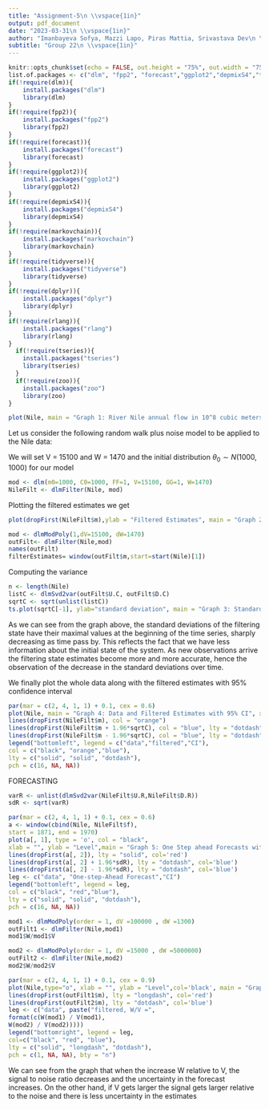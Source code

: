 ```yaml
---
title: "Assignment-5\n \\vspace{1in}"
output: pdf_document
date: "2023-03-31\n \\vspace{1in}"
author: "Imanbayeva Sofya, Mazzi Lapo, Piras Mattia, Srivastava Dev\n \\vspace{1in}"
subtitle: "Group 22\n \\vspace{1in}"
---
```


```r
knitr::opts_chunk$set(echo = FALSE, out.height = "75%", out.width = "75%")
list.of.packages <- c("dlm", "fpp2", "forecast","ggplot2","depmixS4","tidyverse","dplyr","rlang","tseries","zoo")
if(!require(dlm)){
    install.packages("dlm")
    library(dlm)
}
if(!require(fpp2)){
    install.packages("fpp2")
    library(fpp2)
}
if(!require(forecast)){
    install.packages("forecast")
    library(forecast)
}
if(!require(ggplot2)){
    install.packages("ggplot2")
    library(ggplot2)
}
if(!require(depmixS4)){
    install.packages("depmixS4")
    library(depmixS4)
}
if(!require(markovchain)){
    install.packages("markovchain")
    library(markovchain)
}
if(!require(tidyverse)){
    install.packages("tidyverse")
    library(tidyverse)
}
if(!require(dplyr)){
    install.packages("dplyr")
    library(dplyr)
}
if(!require(rlang)){
    install.packages("rlang")
    library(rlang)
}
  if(!require(tseries)){
    install.packages("tseries")
    library(tseries)
  }
  if(!require(zoo)){
    install.packages("zoo")
    library(zoo)
}
```

```r

plot(Nile, main = "Graph 1: River Nile annual flow in 10^8 cubic meters (1871-1970)", xlab = "Time", ylab= "Water flow in 10^8 cubic meters")
```

Let us consider the following random walk plus noise model to be applied to the Nile data:
\begin{eqnarray*} 
Y_t &= \theta_t + v_t \quad    & v_t \overset{i.i.d.}\sim N(0, V)\\
\theta_t &= \theta_{t-1} + w_t \quad   & v_t \overset{i.i.d.}\sim N(0, W)
\end{eqnarray*}

We will set V = 15100 and W = 1470 and the initial distribution $\theta_0 \sim N(1000,1000)$ for our model

```r
mod <- dlm(m0=1000, C0=1000, FF=1, V=15100, GG=1, W=1470)
NileFilt <- dlmFilter(Nile, mod)
```

Plotting the filtered estimates we get

```r
plot(dropFirst(NileFilt$m),ylab = "Filtered Estimates", main = "Graph 2: Filtered Estimates")
```

```r
mod <- dlmModPoly(1,dV=15100, dW=1470)
outFilt<- dlmFilter(Nile,mod)
names(outFilt)
filterEstimates= window(outFilt$m,start=start(Nile)[1])
```

Computing the variance 
```r
n <- length(Nile)
listC <- dlmSvd2var(outFilt$U.C, outFilt$D.C)
sqrtC <- sqrt(unlist(listC))
ts.plot(sqrtC[-1], ylab="standard deviation", main = "Graph 3: Standard deviation of filtering states estimates")
```

As we can see from the graph above, the standard deviations of the filtering state have their maximal values at the beginning of the time series, sharply decreasing as time pass by. This reflects the fact that we have less information about the initial state of the system. As new observations arrive the filtering state estimates become more and more accurate, hence the observation of the decrease in the standard deviations over time. 

We finally plot the whole data along with the filtered estimates with 95% confidence interval

```r
par(mar = c(2, 4, 1, 1) + 0.1, cex = 0.6)
plot(Nile, main = "Graph 4: Data and Filtered Estimates with 95% CI", xlab = "Time", ylab= "Water flow in 10^8 cubic meters", type = "o")
lines(dropFirst(NileFilt$m), col = "orange")
lines(dropFirst(NileFilt$m + 1.96*sqrtC), col = "blue", lty = "dotdash")
lines(dropFirst(NileFilt$m - 1.96*sqrtC), col = "blue", lty = "dotdash")
legend("bottomleft", legend = c("data","filtered","CI"),
col = c("black", "orange","blue"),
lty = c("solid", "solid", "dotdash"),
pch = c(16, NA, NA))
```

FORECASTING

```r
varR <- unlist(dlmSvd2var(NileFilt$U.R,NileFilt$D.R))
sdR <- sqrt(varR)
```


```r
par(mar = c(2, 4, 1, 1) + 0.1, cex = 0.6)
a <- window(cbind(Nile, NileFilt$f),
start = 1871, end = 1970)
plot(a[, 1], type = 'o', col = "black",
xlab = "", ylab = "Level",main = "Graph 5: One Step ahead Forecasts with 95% CI")
lines(dropFirst(a[, 2]), lty = "solid", col='red')
lines(dropFirst(a[, 2] + 1.96*sdR), lty = "dotdash", col='blue')
lines(dropFirst(a[, 2] - 1.96*sdR), lty = "dotdash", col='blue')
leg <- c("data", "One-step-Ahead Forecast","CI")
legend("bottomleft", legend = leg,
col = c("black", "red","blue"),
lty = c("solid", "solid", "dotdash"),
pch = c(16, NA, NA))
```


```r
mod1 <- dlmModPoly(order = 1, dV =100000 , dW =1300)
outFilt1 <- dlmFilter(Nile,mod1)
mod1$W/mod1$V

```
```r
mod2 <- dlmModPoly(order = 1, dV =15000 , dW =5000000)
outFilt2 <- dlmFilter(Nile,mod2)
mod2$W/mod2$V
```

```r
par(mar = c(2, 4, 1, 1) + 0.1, cex = 0.9)
plot(Nile,type="o", xlab = "", ylab = "Level",col='black', main = "Graph 6: Signal-to-noise")
lines(dropFirst(outFilt1$m), lty = "longdash", col='red')
lines(dropFirst(outFilt2$m), lty = "dotdash", col='blue')
leg <- c("data", paste("filtered, W/V =",
format(c(W(mod1) / V(mod1),
W(mod2) / V(mod2)))))
legend("bottomright", legend = leg,
col=c("black", "red", "blue"),
lty = c("solid", "longdash", "dotdash"),
pch = c(1, NA, NA), bty = "n")
```
We can see from the graph that when the increase W relative to V, the signal to noise ratio decreases and the uncertainty in the forecast increases. On the other hand, if V gets larger the signal gets larger relative to the noise and there is less uncertainty in the estimates
